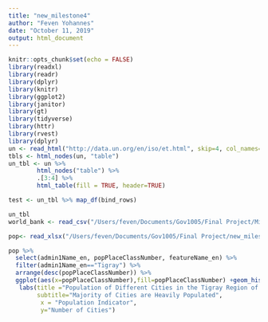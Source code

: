```yaml
---
title: "new_milestone4"
author: "Feven Yohannes"
date: "October 11, 2019"
output: html_document
---
```


```r
knitr::opts_chunk$set(echo = FALSE)
library(readxl)
library(readr)
library(dplyr)
library(knitr)
library(ggplot2)
library(janitor)
library(gt)
library(tidyverse)
library(httr)
library(rvest)
library(dplyr)
un <- read_html("http://data.un.org/en/iso/et.html", skip=4, col_names=TRUE)
tbls <- html_nodes(un, "table")
un_tbl <- un %>%
        html_nodes("table") %>%
        .[3:4] %>%
        html_table(fill = TRUE, header=TRUE)

test <- un_tbl %>% map_df(bind_rows)

un_tbl
world_bank <- read_csv("/Users/feven/Documents/Gov1005/Final Project/Milestone_4/API_ETH_DS2_en_csv_v2_205341.csv") 

pop<- read_xlsx("/Users/feven/Documents/Gov1005/Final Project/new_milestone4/eth_populatedplaces_tabulardata.xlsx")
```

```r
pop %>%
  select(admin1Name_en, popPlaceClassNumber, featureName_en) %>%
  filter(admin1Name_en=="Tigray") %>%
  arrange(desc(popPlaceClassNumber)) %>%
  ggplot(aes(x=popPlaceClassNumber),fill=popPlaceClassNumber) +geom_histogram(bins=8) +
   labs(title ="Population of Different Cities in the Tigray Region of Ethiopia",
        subtitle="Majority of Cities are Heavily Populated",
         x = "Population Indicator",
         y="Number of Cities")
  
```

